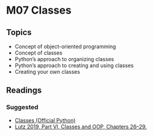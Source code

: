 # M07 Classes

## Topics

-   Concept of object-oriented programming
-   Concept of classes
-   Python's approach to organizing classes
-   Python's approach to creating and using classes
-   Creating your own classes

## Readings

### Suggested

-   [Classes (Official Python)](https://docs.python.org/3/tutorial/classes.html)
-   [Lutz 2019, Part VI, Classes and OOP, Chapters 26–29.](https://learning.oreilly.com/library/view/learning-python-5th/9781449355722/part06.html)